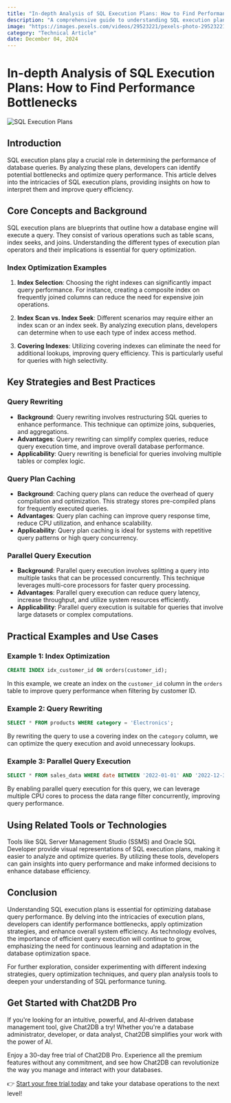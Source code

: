 ```yaml
---
title: "In-depth Analysis of SQL Execution Plans: How to Find Performance Bottlenecks"
description: "A comprehensive guide to understanding SQL execution plans and identifying performance bottlenecks in database queries."
image: "https://images.pexels.com/videos/29523221/pexels-photo-29523221.jpeg?auto=compress&cs=tinysrgb&dpr=1&w=500"
category: "Technical Article"
date: December 04, 2024
---
```


# In-depth Analysis of SQL Execution Plans: How to Find Performance Bottlenecks

![SQL Execution Plans](https://example.com/sql-execution-plans.jpg)

## Introduction

SQL execution plans play a crucial role in determining the performance of database queries. By analyzing these plans, developers can identify potential bottlenecks and optimize query performance. This article delves into the intricacies of SQL execution plans, providing insights on how to interpret them and improve query efficiency.

## Core Concepts and Background

SQL execution plans are blueprints that outline how a database engine will execute a query. They consist of various operations such as table scans, index seeks, and joins. Understanding the different types of execution plan operators and their implications is essential for query optimization.

### Index Optimization Examples

1. **Index Selection**: Choosing the right indexes can significantly impact query performance. For instance, creating a composite index on frequently joined columns can reduce the need for expensive join operations.

2. **Index Scan vs. Index Seek**: Different scenarios may require either an index scan or an index seek. By analyzing execution plans, developers can determine when to use each type of index access method.

3. **Covering Indexes**: Utilizing covering indexes can eliminate the need for additional lookups, improving query efficiency. This is particularly useful for queries with high selectivity.

## Key Strategies and Best Practices

### Query Rewriting

- **Background**: Query rewriting involves restructuring SQL queries to enhance performance. This technique can optimize joins, subqueries, and aggregations.
- **Advantages**: Query rewriting can simplify complex queries, reduce query execution time, and improve overall database performance.
- **Applicability**: Query rewriting is beneficial for queries involving multiple tables or complex logic.

### Query Plan Caching

- **Background**: Caching query plans can reduce the overhead of query compilation and optimization. This strategy stores pre-compiled plans for frequently executed queries.
- **Advantages**: Query plan caching can improve query response time, reduce CPU utilization, and enhance scalability.
- **Applicability**: Query plan caching is ideal for systems with repetitive query patterns or high query concurrency.

### Parallel Query Execution

- **Background**: Parallel query execution involves splitting a query into multiple tasks that can be processed concurrently. This technique leverages multi-core processors for faster query processing.
- **Advantages**: Parallel query execution can reduce query latency, increase throughput, and utilize system resources efficiently.
- **Applicability**: Parallel query execution is suitable for queries that involve large datasets or complex computations.

## Practical Examples and Use Cases

### Example 1: Index Optimization

```sql
CREATE INDEX idx_customer_id ON orders(customer_id);
```

In this example, we create an index on the `customer_id` column in the `orders` table to improve query performance when filtering by customer ID.

### Example 2: Query Rewriting

```sql
SELECT * FROM products WHERE category = 'Electronics';
```

By rewriting the query to use a covering index on the `category` column, we can optimize the query execution and avoid unnecessary lookups.

### Example 3: Parallel Query Execution

```sql
SELECT * FROM sales_data WHERE date BETWEEN '2022-01-01' AND '2022-12-31';
```

By enabling parallel query execution for this query, we can leverage multiple CPU cores to process the data range filter concurrently, improving query performance.

## Using Related Tools or Technologies

Tools like SQL Server Management Studio (SSMS) and Oracle SQL Developer provide visual representations of SQL execution plans, making it easier to analyze and optimize queries. By utilizing these tools, developers can gain insights into query performance and make informed decisions to enhance database efficiency.

## Conclusion

Understanding SQL execution plans is essential for optimizing database query performance. By delving into the intricacies of execution plans, developers can identify performance bottlenecks, apply optimization strategies, and enhance overall system efficiency. As technology evolves, the importance of efficient query execution will continue to grow, emphasizing the need for continuous learning and adaptation in the database optimization space.

For further exploration, consider experimenting with different indexing strategies, query optimization techniques, and query plan analysis tools to deepen your understanding of SQL performance tuning.

## Get Started with Chat2DB Pro

If you're looking for an intuitive, powerful, and AI-driven database management tool, give Chat2DB a try! Whether you're a database administrator, developer, or data analyst, Chat2DB simplifies your work with the power of AI.

Enjoy a 30-day free trial of Chat2DB Pro. Experience all the premium features without any commitment, and see how Chat2DB can revolutionize the way you manage and interact with your databases.

👉 [Start your free trial today](https://chat2db.ai/pricing) and take your database operations to the next level!
